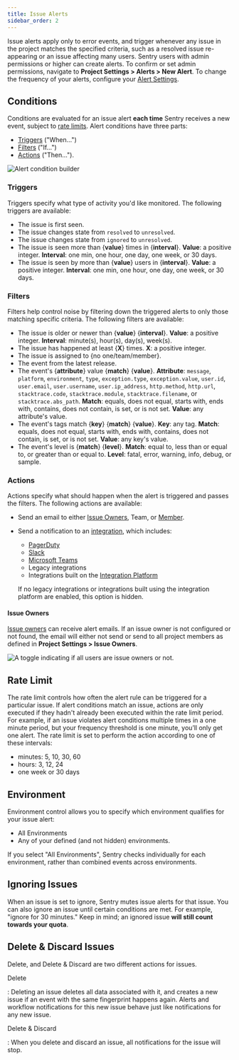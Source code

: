 ```yaml
---
title: Issue Alerts
sidebar_order: 2
---
```


Issue alerts apply only to error events, and trigger whenever any issue in the project matches the specified criteria, such as a resolved issue re-appearing or an issue affecting many users. Sentry users with admin permissions or higher can create alerts. To confirm or set admin permissions, navigate to **Project Settings > Alerts > New Alert**. To change the frequency of your alerts, configure your [Alert Settings](/product/alerts-notifications/alert-settings/).

## Conditions

Conditions are evaluated for an issue alert **each time** Sentry receives a new event, subject to [rate limits](/product/alerts-notifications/issue-alerts/#rate-limit). Alert conditions have three parts:

- [Triggers](#triggers) ("When...")
- [Filters](#filters) ("If...")
- [Actions](#actions) ("Then...").

![Alert condition builder](alert-conditions2.png)

### Triggers

Triggers specify what type of activity you'd like monitored. The following triggers are available:

- The issue is first seen.
- The issue changes state from `resolved` to `unresolved`.
- The issue changes state from `ignored` to `unresolved`.
- The issue is seen more than {**value**} times in {**interval**}. **Value**: a positive integer. **Interval**: one min, one hour, one day, one week, or 30 days.
- The issue is seen by more than {**value**} users in {**interval**}. **Value**: a positive integer. **Interval**: one min, one hour, one day, one week, or 30 days.

### Filters

Filters help control noise by filtering down the triggered alerts to only those matching specific criteria. The following filters are available:

- The issue is older or newer than {**value**} {**interval**}. **Value**: a positive integer. **Interval**: minute(s), hour(s), day(s), week(s).
- The issue has happened at least {**X**} times. **X**: a positive integer.
- The issue is assigned to {no one/team/member}.
- The event from the latest release.
- The event's {**attribute**} value {**match**} {**value**}. **Attribute**: `message`, `platform`, `environment`, `type`, `exception.type`, `exception.value`, `user.id`, `user.email`, `user.username`, `user.ip_address`, `http.method`, `http.url`, `stacktrace.code`, `stacktrace.module`, `stacktrace.filename`, or `stacktrace.abs_path`. **Match**: equals, does not equal, starts with, ends with, contains, does not contain, is set, or is not set. **Value**: any attribute's value.
- The event's tags match {**key**} {**match**} {**value**}. **Key**: any tag. **Match**: equals, does not equal, starts with, ends with, contains, does not contain, is set, or is not set. **Value**: any key's value.
- The event's level is {**match**} {**level**}. **Match**: equal to, less than or equal to, or greater than or equal to. **Level**: fatal, error, warning, info, debug, or sample.

### Actions
Actions specify what should happen when the alert is triggered and passes the filters. The following actions are available:

- Send an email to either [Issue Owners](/product/error-monitoring/issue-owners/), Team, or [Member](/product/accounts/membership/#member).
- Send a notification to an [integration](/product/integrations/), which includes:

  - [PagerDuty](/product/integrations/pagerduty/)
  - [Slack](/product/integrations/slack/)
  - [Microsoft Teams](/product/integrations/msteams/)
  - Legacy integrations
  - Integrations built on the [Integration Platform](/product/integrations/integration-platform/)

  If no legacy integrations or integrations built using the integration platform are enabled, this option is hidden.

#### Issue Owners

[Issue owners](/product/error-monitoring/issue-owners/) can receive alert emails. If an issue owner is not configured or not found, the email will either not send or send to all project members as defined in **Project Settings > Issue Owners**.

![A toggle indicating if all users are issue owners or not.](issue_owners2.png)

## Rate Limit

The rate limit controls how often the alert rule can be triggered for a particular issue. If alert conditions match an issue, actions are only executed if they hadn't already been executed within the rate limit period. For example, if an issue violates alert conditions multiple times in a one minute period, but your frequency threshold is one minute, you’ll only get one alert. The rate limit is set to perform the action according to one of these intervals:

- minutes: 5, 10, 30, 60
- hours: 3, 12, 24
- one week or 30 days

## Environment

Environment control allows you to specify which environment qualifies for your issue alert:

- All Environments
- Any of your defined (and not hidden) environments.

If you select "All Environments", Sentry checks individually for each environment, rather than combined events across environments.

## Ignoring Issues

When an issue is set to ignore, Sentry mutes issue alerts for that issue. You can also ignore an issue until certain conditions are met. For example, "ignore for 30 minutes." Keep in mind; an ignored issue **will still count towards your quota**.

## Delete & Discard Issues

Delete, and Delete & Discard are two different actions for issues.

Delete

: Deleting an issue deletes all data associated with it, and creates a new issue if an event with the same fingerprint happens again. Alerts and workflow notifications for this new issue behave just like notifications for any new issue.

Delete & Discard

: When you delete and discard an issue, all notifications for the issue will stop.

